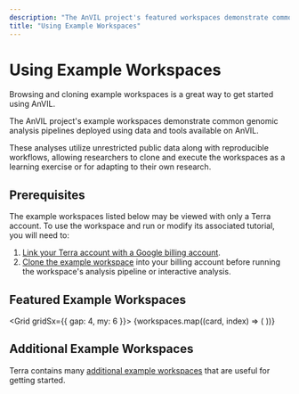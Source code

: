 ```yaml
---
description: "The AnVIL project's featured workspaces demonstrate common genomic analysis pipelines deployed using data and tools available on AnVIL."
title: "Using Example Workspaces"
---
```


# Using Example Workspaces

Browsing and cloning example workspaces is a great way to get started using AnVIL.

The AnVIL project's example workspaces demonstrate common genomic analysis pipelines deployed using data and tools available on AnVIL.

These analyses utilize unrestricted public data along with reproducible workflows, allowing researchers to clone and execute the workspaces as a learning exercise or for adapting to their own research.

## Prerequisites

The example workspaces listed below may be viewed with only a Terra account. To use the workspace and run or modify its associated tutorial, you will need to:

1. [Link your Terra account with a Google billing account](https://support.terra.bio/hc/en-us/articles/360026182251-How-to-set-up-billing-projects-and-Google-Billing-Accounts).
1. [Clone the example workspace](https://support.terra.bio/hc/en-us/articles/360026130851-How-to-clone-a-workspace) into your billing account before running the workspace's analysis pipeline or interactive analysis.

## Featured Example Workspaces

<Grid gridSx={{ gap: 4, my: 6 }}>
  {workspaces.map((card, index) => (
    <WorkspaceCard key={index} card={card} />
  ))}
</Grid>

## Additional Example Workspaces

Terra contains many [additional example workspaces](https://support.terra.bio/hc/en-us/articles/360028967111-Start-with-curated-sample-workspaces-for-a-variety-of-use-cases) that are useful for getting started.

